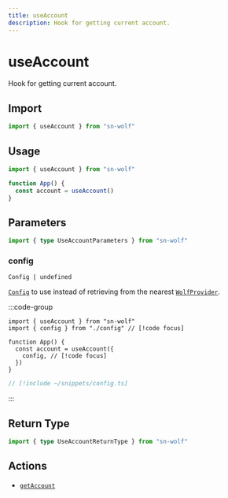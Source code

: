```yaml
---
title: useAccount
description: Hook for getting current account.
---
```


# useAccount

Hook for getting current account.

## Import

```ts
import { useAccount } from "sn-wolf"
```

## Usage

```ts
import { useAccount } from "sn-wolf"

function App() {
  const account = useAccount()
}
```

## Parameters

```ts
import { type UseAccountParameters } from "sn-wolf"
```

### config

`Config | undefined`

[`Config`](/react/api/createConfig#config) to use instead of retrieving from the nearest [`WolfProvider`](/react/api/WolfProvider).

:::code-group
```tsx [index.tsx]
import { useAccount } from "sn-wolf"
import { config } from "./config" // [!code focus]

function App() {
  const account = useAccount({
    config, // [!code focus]
  })
}
```

```ts [config.ts]
// [!include ~/snippets/config.ts]
```
:::

## Return Type

```ts
import { type UseAccountReturnType } from "sn-wolf"
```


<GetAccountReturn />

## Actions

- [`getAccount`](/core/actions/getAccount)

